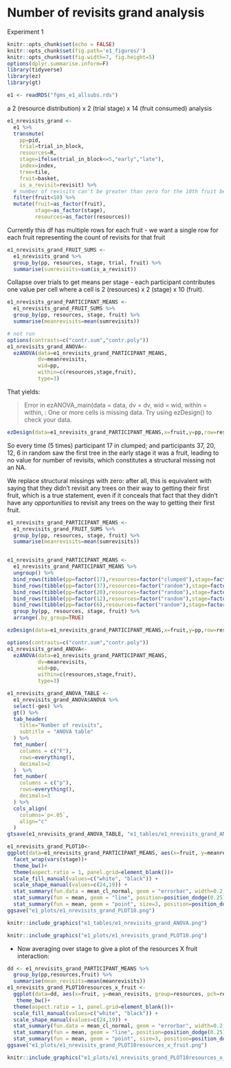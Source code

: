 # Number of revisits grand analysis

Experiment 1

```r
knitr::opts_chunk$set(echo = FALSE)
knitr::opts_chunk$set(fig.path='e1_figures/')
knitr::opts_chunk$set(fig.width=7, fig.height=5)
options(dplyr.summarise.inform=F)
library(tidyverse)
library(ez)
library(gt)

e1 <- readRDS("fgms_e1_allsubs.rds")
```

a 2 (resource distribution) x 2 (trial stage) x 14 (fruit consumed) analysis

```r
e1_nrevisits_grand <-
  e1 %>% 
  transmute(
    pp=pid,
    trial=trial_in_block,
    resources=R,
    stage=ifelse(trial_in_block<=5,"early","late"),
    index=index,
    tree=tile,
    fruit=basket,
    is_a_revisit=revisit) %>% 
  # number of revisits can't be greater than zero for the 10th fruit because we stop recording data as soon as they get to 10
  filter(fruit<10) %>% 
  mutate(fruit=as_factor(fruit),
         stage=as_factor(stage),
         resources=as_factor(resources))
```

Currently this df has multiple rows for each fruit - we want a single row for each fruit representing the count of revisits for that fruit

```r
e1_nrevisits_grand_FRUIT_SUMS <-
  e1_nrevisits_grand %>% 
  group_by(pp, resources, stage, trial, fruit) %>% 
  summarise(sumrevisits=sum(is_a_revisit))
```

Collapse over trials to get means per stage - each participant contributes one value per cell where a cell is 2 (resources) x 2 (stage) x 10 (fruit).

```r
e1_nrevisits_grand_PARTICIPANT_MEANS <-
  e1_nrevisits_grand_FRUIT_SUMS %>% 
  group_by(pp, resources, stage, fruit) %>% 
  summarise(meanrevisits=mean(sumrevisits))
```

```r
# not run
options(contrasts=c("contr.sum","contr.poly"))
e1_nrevisits_grand_ANOVA<-
  ezANOVA(data=e1_nrevisits_grand_PARTICIPANT_MEANS,
          dv=meanrevisits,
          wid=pp,
          within=c(resources,stage,fruit),
          type=3)
```

That yields:

> Error in ezANOVA_main(data = data, dv = dv, wid = wid, within = within,  : 
  One or more cells is missing data. Try using ezDesign() to check your data.
  
```r
ezDesign(data=e1_nrevisits_grand_PARTICIPANT_MEANS,x=fruit,y=pp,row=resources,col=stage)
```

So every time (5 times) participant 17 in clumped; and participants 37, 20, 12, 6 in random saw the first tree in the early stage it was a fruit, leading to no value for number of revisits, which constitutes a structural missing not an NA.

We replace structural missings with zero: after all, this is equivalent with saying that they didn't revisit any trees on their way to getting their first fruit, which is a true statement, even if it conceals that fact that they didn't have any _opportunities_ to revisit any trees on the way to getting their first fruit.

```r
e1_nrevisits_grand_PARTICIPANT_MEANS <-
  e1_nrevisits_grand_FRUIT_SUMS %>% 
  group_by(pp, resources, stage, fruit) %>% 
  summarise(meanrevisits=mean(sumrevisits))


e1_nrevisits_grand_PARTICIPANT_MEANS <-
  e1_nrevisits_grand_PARTICIPANT_MEANS %>% 
  ungroup() %>% 
  bind_rows(tibble(pp=factor(17),resources=factor("clumped"),stage=factor("early"),fruit=factor(0),meanrevisits=0)) %>% 
  bind_rows(tibble(pp=factor(37),resources=factor("random"),stage=factor("early"),fruit=factor(0),meanrevisits=0)) %>% 
  bind_rows(tibble(pp=factor(20),resources=factor("random"),stage=factor("early"),fruit=factor(0),meanrevisits=0)) %>% 
  bind_rows(tibble(pp=factor(12),resources=factor("random"),stage=factor("early"),fruit=factor(0),meanrevisits=0)) %>% 
  bind_rows(tibble(pp=factor(6),resources=factor("random"),stage=factor("early"),fruit=factor(0),meanrevisits=0)) %>% 
  group_by(pp, resources, stage, fruit) %>% 
  arrange(.by_group=TRUE)
```

```r
ezDesign(data=e1_nrevisits_grand_PARTICIPANT_MEANS,x=fruit,y=pp,row=resources,col=stage)
```

```r
options(contrasts=c("contr.sum","contr.poly"))
e1_nrevisits_grand_ANOVA<-
  ezANOVA(data=e1_nrevisits_grand_PARTICIPANT_MEANS,
          dv=meanrevisits,
          wid=pp,
          within=c(resources,stage,fruit),
          type=3)

e1_nrevisits_grand_ANOVA_TABLE <-
  e1_nrevisits_grand_ANOVA$ANOVA %>% 
  select(-ges) %>% 
  gt() %>% 
  tab_header(
    title="Number of revisits",
    subtitle = "ANOVA table"
  ) %>% 
  fmt_number(
    columns = c("F"),
    rows=everything(),
    decimals=2
  )  %>% 
  fmt_number(
    columns = c("p"),
    rows=everything(),
    decimals=3
  ) %>% 
  cols_align(
    columns=`p<.05`,
    align="c"
  )
gtsave(e1_nrevisits_grand_ANOVA_TABLE, "e1_tables/e1_nrevisits_grand_ANOVA.png")
```

```r
e1_nrevisits_grand_PLOT10<-
ggplot(data=e1_nrevisits_grand_PARTICIPANT_MEANS, aes(x=fruit, y=meanrevisits, group=resources, pch=resources, fill=resources)) +
  facet_wrap(vars(stage))+
  theme_bw()+
  theme(aspect.ratio = 1, panel.grid=element_blank())+
  scale_fill_manual(values=c("white", "black")) +
  scale_shape_manual(values=c(24,19)) +
  stat_summary(fun.data = mean_cl_normal, geom = "errorbar", width=0.2, position=position_dodge(0.25)) +
  stat_summary(fun = mean, geom = "line", position=position_dodge(0.25)) + 
  stat_summary(fun = mean, geom = "point", size=3, position=position_dodge(0.25))
ggsave("e1_plots/e1_nrevisits_grand_PLOT10.png")
```

```r
knitr::include_graphics("e1_tables/e1_nrevisits_grand_ANOVA.png")
```

```r
knitr::include_graphics("e1_plots/e1_nrevisits_grand_PLOT10.png")
```

* Now averaging over stage to give a plot of the resources X fruit interaction:

```r
dd <- e1_nrevisits_grand_PARTICIPANT_MEANS %>% 
  group_by(pp,resources,fruit) %>% 
  summarise(mean_revisits=mean(meanrevisits))
e1_nrevisits_grand_PLOT10resources_x_fruit <-
  ggplot(data=dd, aes(x=fruit, y=mean_revisits, group=resources, pch=resources, fill=resources)) +
   theme_bw()+
  theme(aspect.ratio = 1, panel.grid=element_blank())+
  scale_fill_manual(values=c("white", "black")) +
  scale_shape_manual(values=c(24,19)) +
  stat_summary(fun.data = mean_cl_normal, geom = "errorbar", width=0.2, position=position_dodge(0.25)) +
  stat_summary(fun = mean, geom = "line", position=position_dodge(0.25)) + 
  stat_summary(fun = mean, geom = "point", size=3, position=position_dodge(0.25))
ggsave("e1_plots/e1_nrevisits_grand_PLOT10resources_x_fruit.png")
```

```r
knitr::include_graphics("e1_plots/e1_nrevisits_grand_PLOT10resources_x_fruit.png")
```

